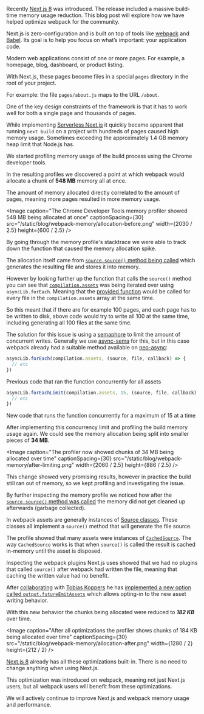

Recently [Next.js 8](/blog/next-8) was introduced. The release included a massive build-time memory usage reduction. This blog post will explore how we have helped optimize webpack for the community.

Next.js is zero-configuration and is built on top of tools like [webpack](https://webpack.js.org/) and [Babel](https://babeljs.io). Its goal is to help you focus on what’s important: your application code.

Modern web applications consist of one or more pages. For example, a homepage, blog, dashboard, or product listing.

With Next.js, these pages become files in a special `pages` directory in the root of your project.

For example: the file `pages/about.js` maps to the URL `/about`.

One of the key design constraints of the framework is that it has to work well for both a single page and thousands of pages.

While implementing [Serverless Next.js](/blog/next-8#serverless-nextjs) it quickly became apparent that running `next build` on a project with hundreds of pages caused high memory usage. Sometimes exceeding the approximately 1.4 GB memory heap limit that Node.js has.

We started profiling memory usage of the build process using the Chrome developer tools.

In the resulting profiles we discovered a point at which webpack would allocate a chunk of **548 MB** memory all at once.

The amount of memory allocated directly correlated to the amount of pages, meaning more pages resulted in more memory usage.

<Image
  caption="The Chrome Developer Tools memory profiler showed 548 MB being allocated at once"
  captionSpacing={30}
  src="/static/blog/webpack-memory/allocation-before.png"
  width={2030 / 2.5}
  height={600 / 2.5}
/>

By going through the memory profile's stacktrace we were able to track down the function that caused the memory allocation spike.

The allocation itself came from [`source.source()` method being called](https://github.com/webpack/webpack/blob/v4.28.4/lib/Compiler.js#L334) which generates the resulting file and stores it into memory.

However by looking further up the function that calls the `source()` method you can see that [`compilation.assets`](https://github.com/webpack/webpack/blob/v4.28.4/lib/Compiler.js#L316) was being iterated over using `asyncLib.forEach`. Meaning that the [provided function](https://github.com/webpack/webpack/blob/v4.28.4/lib/Compiler.js#L317) would be called for every file in the `compilation.assets` array at the same time.

So this meant that if there are for example 100 pages, and each page has to be written to disk, above code would try to write all 100 at the same time, including generating all 100 files at the same time.

The solution for this issue is using a [semaphore](<https://en.wikipedia.org/wiki/Semaphore_(programming)>) to limit the amount of concurrent writes. Generally we use [async-sema](https://github.com/vercel/async-sema) for this, but in this case webpack already had a suitable method available on [neo-async](https://github.com/webpack/webpack/blob/v4.28.4/lib/Compiler.js#L8):

```js
asyncLib.forEach(compilation.assets, (source, file, callback) => {
  // etc
})
```

<Caption>
  Previous code that ran the function concurrently for all assets
</Caption>

```js
asyncLib.forEachLimit(compilation.assets, 15, (source, file, callback) => {
  // etc
})
```

<Caption>
  New code that runs the function concurrently for a maximum of 15 at a time
</Caption>

After implementing this concurrency limit and profiling the build memory usage again. We could see the memory allocation being split into smaller pieces of **34 MB**.

<Image
  caption="The profiler now showed chunks of 34 MB being allocated over time"
  captionSpacing={30}
  src="/static/blog/webpack-memory/after-limiting.png"
  width={2060 / 2.5}
  height={886 / 2.5}
/>

This change showed very promising results, however in practice the build still ran out of memory, so we kept profiling and investigating the issue.

By further inspecting the memory profile we noticed how after the [`source.source()` method was called](https://github.com/webpack/webpack/blob/v4.28.4/lib/Compiler.js#L334) the memory did not get cleaned up afterwards (garbage collected).

In webpack assets are generally instances of [Source classes](https://github.com/webpack/webpack-sources). These classes all implement a `source()` method that will generate the file source.

The profile showed that many assets were instances of [`CachedSource`](https://github.com/webpack/webpack-sources#cachedsource). The way `CachedSource` works is that when `source()` is called the result is cached in-memory until the asset is disposed.

Inspecting the webpack plugins Next.js uses showed that we had no plugins that called `source()` after webpack had written the file, meaning that caching the written value had no benefit.

After [collaborating](https://github.com/webpack/webpack/pull/8609) with [Tobias Koppers](https://twitter.com/wSokra) he has [implemented a new option called `output.futureEmitAssets`](https://github.com/webpack/webpack/pull/8642) which allows opting-in to the new asset writing behavior.

With this new behavior the chunks being allocated were reduced to **_182 KB_** over time.

<Image
  caption="After all optimizations the profiler shows chunks of 184 KB being allocated over time"
  captionSpacing={30}
  src="/static/blog/webpack-memory/allocation-after.png"
  width={1280 / 2}
  height={212 / 2}
/>

[Next.js 8](/blog/next-8) already has all these optimizations built-in. There is no need to change anything when using Next.js.

This optimization was introduced on webpack, meaning not just Next.js users, but all webpack users will benefit from these optimizations.

We will actively continue to improve Next.js and webpack memory usage and performance.
